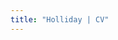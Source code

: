 ```yaml
---
title: "Holliday | CV"
---
```


<style>
  .title{
    display: none;
  }
</style>

<link rel="stylesheet" href="styles.css" type="text/css">

<object data="pdfs/Holliday_CV_web_v08302022.pdf" type="application/pdf" width="100%" height="1000">
<embed src="pdfs/Holliday_CV_web_v08302022.pdf" type="application/pdf" width="100%" height="1000"/>
</object>